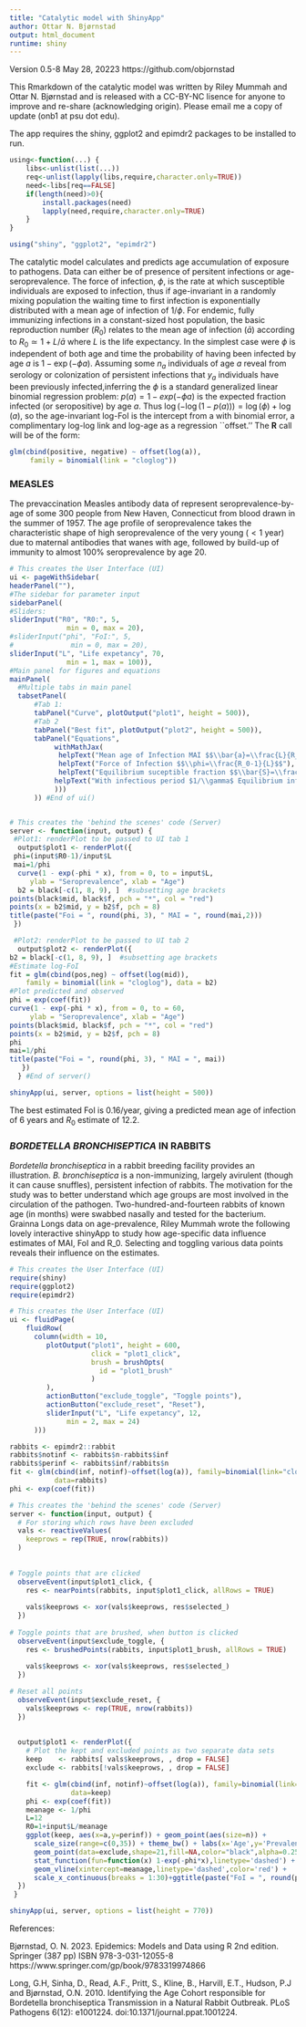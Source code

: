 ```yaml
---
title: "Catalytic model with ShinyApp"
author: Ottar N. Bjørnstad
output: html_document
runtime: shiny
---
```


Version 0.5-8 May 28, 20223 https://github.com/objornstad

This Rmarkdown of the catalytic model was written by Riley Mummah and  Ottar N. Bjørnstad and is released with a CC-BY-NC lisence for anyone to improve and re-share (acknowledging origin). Please email me a copy of update (onb1 at psu dot edu).

The app requires the shiny, ggplot2 and epimdr2 packages to be installed to run.

```r
using<-function(...) {
    libs<-unlist(list(...))
    req<-unlist(lapply(libs,require,character.only=TRUE))
    need<-libs[req==FALSE]
    if(length(need)>0){ 
        install.packages(need)
        lapply(need,require,character.only=TRUE)
    }
}

using("shiny", "ggplot2", "epimdr2")
```

The catalytic model calculates and predicts age accumulation of exposure to pathogens. Data can either be of presence of persitent infections or age-seroprevalence. The force of infection, $\phi$, is the rate at which susceptible individuals are exposed to infection, thus if age-invariant in a randomly mixing population the waiting time to first infection is exponentially distributed with a mean age of infection of $1/\phi$. For endemic, fully immunizing infections in a constant-sized host population, the basic reproduction number ($R_0$) relates to the mean age of infection ($\bar{a}$) according to $R_0 \simeq 1+ L/\bar{a}$ where $L$ is the life expectancy. In the simplest case were $\phi$ is independent of both age and time the probability of having been infected by age $a$ is $1-\exp(- \phi a)$. 
Assuming some $n_a$ individuals of age $a$ reveal from serology or colonization of persistent infections that $y_a$ individuals have been previously infected,inferring the $\phi$ is a standard generalized linear binomial regression problem: $p(a)=1-exp(- \phi a)$ is the expected fraction infected (or seropositive) by age $a$. Thus $\log(-\log(1-p(a)))=\log(\phi)+\log(a)$, so the age-invariant log-FoI is the intercept from a \texttt{glm} with binomial error, a complimentary log-log link and log-age as a regression ``offset.'' The **R**  call will be of the form:

```r
glm(cbind(positive, negative) ~ offset(log(a)), 
     family = binomial(link = "cloglog")) 
```

### MEASLES
 
The prevaccination Measles antibody data of \cite{black1959} represent seroprevalence-by-age of some 300 people from New Haven, Connecticut from blood drawn in the summer of 1957. 
The age profile of seroprevalence takes the characteristic shape of high seroprevalence of the very young ($< 1$ year) due to maternal antibodies that wanes with age, followed by build-up of immunity to almost 100\% seroprevalence by age 20.

```r
# This creates the User Interface (UI)
ui <- pageWithSidebar(
headerPanel(""),
#The sidebar for parameter input
sidebarPanel(
#Sliders:
sliderInput("R0", "R0:", 5,
              min = 0, max = 20),
#sliderInput("phi", "FoI:", 5,
#              min = 0, max = 20),
sliderInput("L", "Life expetancy", 70,
              min = 1, max = 100)),
#Main panel for figures and equations
mainPanel(
  #Multiple tabs in main panel
  tabsetPanel(
      #Tab 1: 
      tabPanel("Curve", plotOutput("plot1", height = 500)), 
      #Tab 2
      tabPanel("Best fit", plotOutput("plot2", height = 500)),
      tabPanel("Equations", 
           withMathJax(
            helpText("Mean age of Infection MAI $$\\bar{a}=\\frac{L}{R_0-1}$$"),
            helpText("Force of Infection $$\\phi=\\frac{R_0-1}{L}$$"),
            helpText("Equilibrium suceptible fraction $$\\bar{S}=\\frac{1}{R_0}$$"),
           helpText("With infectious period $1/\\gamma$ Equilibrium infected fraction is $$\\bar{I}=  \\frac{1}{\\gamma+\\mu} \\frac{\\beta N}{N}$$")       
           )))
      )) #End of ui()


# This creates the 'behind the scenes' code (Server)
server <- function(input, output) {
 #Plot1: renderPlot to be passed to UI tab 1
  output$plot1 <- renderPlot({
 phi=(input$R0-1)/input$L
 mai=1/phi
  curve(1 - exp(-phi * x), from = 0, to = input$L, 
     ylab = "Seroprevalence", xlab = "Age")
  b2 = black[-c(1, 8, 9), ]  #subsetting age brackets
points(black$mid, black$f, pch = "*", col = "red")
points(x = b2$mid, y = b2$f, pch = 8)
title(paste("Foi = ", round(phi, 3), " MAI = ", round(mai,2)))
 })

 #Plot2: renderPlot to be passed to UI tab 2
  output$plot2 <- renderPlot({
b2 = black[-c(1, 8, 9), ]  #subsetting age brackets
#Estimate log-FoI
fit = glm(cbind(pos,neg) ~ offset(log(mid)), 
    family = binomial(link = "cloglog"), data = b2)
#Plot predicted and observed
phi = exp(coef(fit))
curve(1 - exp(-phi * x), from = 0, to = 60, 
     ylab = "Seroprevalence", xlab = "Age")
points(black$mid, black$f, pch = "*", col = "red")
points(x = b2$mid, y = b2$f, pch = 8)
phi
mai=1/phi
title(paste("Foi = ", round(phi, 3), " MAI = ", mai))
   })
  } #End of server()

shinyApp(ui, server, options = list(height = 500))
```


The best estimated FoI is 0.16/year, giving a predicted mean age of infection of 6 years and $R_0$ estimate of 12.2.


### *BORDETELLA BRONCHISEPTICA* IN RABBITS

*Bordetella bronchiseptica* in a rabbit breeding facility provides an illustration. *B. bronchiseptica* is a non-immunizing, largely avirulent (though it can cause snuffles), persistent infection of rabbits. The motivation for the study was to better understand which age groups are most involved in the circulation of the pathogen. Two-hundred-and-fourteen rabbits of known age (in months) were swabbed nasally and tested for the bacterium. Grainna Longs data on age-prevalence, Riley Mummah wrote the following lovely interactive shinyApp to study how age-specific data influence estimates of MAI, FoI and R_0. Selecting and toggling various data points reveals their influence on the estimates.

```r
# This creates the User Interface (UI)
require(shiny)
require(ggplot2)
require(epimdr2)

# This creates the User Interface (UI)
ui <- fluidPage(
    fluidRow(
      column(width = 10,
         plotOutput("plot1", height = 600,
                    click = "plot1_click",
                    brush = brushOpts(
                      id = "plot1_brush"
                    )
         ),
         actionButton("exclude_toggle", "Toggle points"),
         actionButton("exclude_reset", "Reset"),
         sliderInput("L", "Life expetancy", 12,
              min = 2, max = 24)
      )))

rabbits <- epimdr2::rabbit
rabbits$notinf <- rabbits$n-rabbits$inf
rabbits$perinf <- rabbits$inf/rabbits$n
fit <- glm(cbind(inf, notinf)~offset(log(a)), family=binomial(link="cloglog"),
           data=rabbits)
phi <- exp(coef(fit))

# This creates the 'behind the scenes' code (Server)
server <- function(input, output) {
  # For storing which rows have been excluded
  vals <- reactiveValues(
    keeprows = rep(TRUE, nrow(rabbits))
  )
 
  
# Toggle points that are clicked
  observeEvent(input$plot1_click, {
    res <- nearPoints(rabbits, input$plot1_click, allRows = TRUE)
    
    vals$keeprows <- xor(vals$keeprows, res$selected_)
  })
  
# Toggle points that are brushed, when button is clicked
  observeEvent(input$exclude_toggle, {
    res <- brushedPoints(rabbits, input$plot1_brush, allRows = TRUE)
    
    vals$keeprows <- xor(vals$keeprows, res$selected_)
  })

# Reset all points
  observeEvent(input$exclude_reset, {
    vals$keeprows <- rep(TRUE, nrow(rabbits))
  })
  
 
  output$plot1 <- renderPlot({
    # Plot the kept and excluded points as two separate data sets
    keep    <- rabbits[ vals$keeprows, , drop = FALSE]
    exclude <- rabbits[!vals$keeprows, , drop = FALSE]

    fit <- glm(cbind(inf, notinf)~offset(log(a)), family=binomial(link="cloglog"),
               data=keep)
    phi <- exp(coef(fit))
    meanage <- 1/phi
    L=12
    R0=1+input$L/meanage
    ggplot(keep, aes(x=a,y=perinf)) + geom_point(aes(size=n)) + 
      scale_size(range=c(0,35)) + theme_bw() + labs(x='Age',y='Prevalence') +
      geom_point(data=exclude,shape=21,fill=NA,color="black",alpha=0.25) +
      stat_function(fun=function(x) 1-exp(-phi*x),linetype='dashed') + 
      geom_vline(xintercept=meanage,linetype='dashed',color='red') +
      scale_x_continuous(breaks = 1:30)+ggtitle(paste("FoI = ", round(phi, 3), "MAI = ", round(meanage, 1), " R0 = ", round(R0,1))) 
  })
 }

shinyApp(ui, server, options = list(height = 770))
```



References:

Bjørnstad, O. N. 2023. Epidemics: Models and Data using R 2nd edition. Springer (387 pp) ISBN 978-3-031-12055-8 https://www.springer.com/gp/book/9783319974866

Long, G.H, Sinha, D., Read, A.F., Pritt, S., Kline, B., Harvill, E.T., Hudson, P.J and Bjørnstad, O.N. 2010. Identifying the Age Cohort responsible for Bordetella bronchiseptica Transmission in a Natural Rabbit Outbreak. PLoS Pathogens 6(12): e1001224. doi:10.1371/journal.ppat.1001224.

